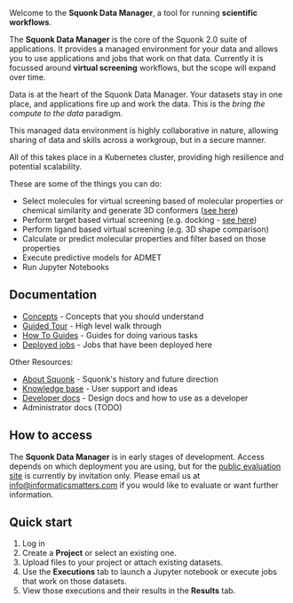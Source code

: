 
<Head>
  <title>Data Manager</title>
</Head>

<RoleWarning />

<UserBootstrapper />

<Grid container spacing={2}>
<Grid item xs={12} sm={6}>

Welcome to the **Squonk Data Manager**, a tool for running **scientific workflows**.

The **Squonk Data Manager** is the core of the Squonk 2.0 suite of applications.
It provides a managed environment for your data and allows you to use applications and jobs that work on that data.
Currently it is focussed around **virtual screening** workflows, but the scope will expand over time.

Data is at the heart of the Squonk Data Manager. Your datasets stay in one place, and applications fire up and work
the data. This is the _bring the compute to the data_ paradigm.

This managed data environment is highly collaborative in nature, allowing sharing of data and skills across a workgroup,
but in a secure manner.

All of this takes place in a Kubernetes cluster, providing high resilience and potential scalability.

These are some of the things you can do:
* Select molecules for virtual screening based of molecular properties or chemical similarity and generate 3D conformers
  ([see here](https://discourse.squonk.it/t/about-moldb/138))
* Perform target based virtual screening (e.g. docking - [see here](https://discourse.squonk.it/t/use-case-docking-with-rdock/100))
* Perform ligand based virtual screening (e.g. 3D shape comparison)
* Calculate or predict molecular properties and filter based on those properties
* Execute predictive models for ADMET
* Run Jupyter Notebooks

</Grid>
<Grid item xs={12} sm={6}>

## Documentation

- [Concepts](/docs/concepts) - Concepts that you should understand
- [Guided Tour](/docs/guided-tour) - High level walk through
- [How To Guides](/docs/how-to) - Guides for doing various tasks
- [Deployed jobs](/docs/jobs) - Jobs that have been deployed here

Other Resources:

- [About Squonk](https://discourse.squonk.it/c/about-squonk/9) - Squonk's history and future direction
- [Knowledge base](https://discourse.squonk.it/c/squonk-data-manager-knowledge-base/14) - User support and ideas
- [Developer docs](/docs/developer) - Design docs and how to use as a developer
- Administrator docs (TODO)

## How to access

The **Squonk Data Manager** is in early stages of development. Access depends on which deployment you are using, but for
the [public evaluation site](https://squonk.it/data-manager-ui) is currently by invitation only.
Please email us at info@informaticsmatters.com if you would like to evaluate or want further information.

## Quick start

1. Log in
2. Create a **Project** or select an existing one.
3. Upload files to your project or attach existing datasets.
4. Use the **Executions** tab to launch a Jupyter notebook or execute jobs that work on those datasets.
5. View those executions and their results in the **Results** tab.

</Grid>
</Grid>


